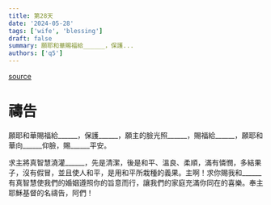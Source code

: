 ```yaml
---
title: 第28天
date: '2024-05-28'
tags: ['wife', 'blessing']
draft: false
summary: 願耶和華賜福給______，保護...
authors: ['q5']
---
```


[source](https://q5help.me/faith/Prayforwife31Days.jsp)

# 禱告


願耶和華賜福給______，保護______，願主的臉光照______，賜福給______，願耶和華向______仰臉，賜______平安。

求主將真智慧澆灌______，先是清潔，後是和平、溫良、柔順，滿有憐憫，多結果子，沒有假冒，並且使人和平，是用和平所栽種的義果。主啊！求你賜我和______有真智慧使我們的婚姻遵照你的旨意而行，讓我們的家庭充滿你同在的喜樂。奉主耶穌基督的名禱告，阿們！
